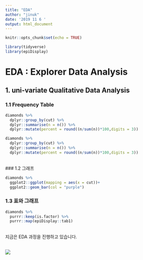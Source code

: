 ```yaml
---
title: "EDA"
author: "jinuk"
date: '2019 11 6 '
output: html_document
---
```


```r
knitr::opts_chunk$set(echo = TRUE)
```



```r
library(tidyverse)
library(epiDisplay)
```


# EDA : Explorer Data Analysis
## 1.  uni-variate Qualitative Data Analysis
### 1.1 Frequency Table

```r
diamonds %>% 
  dplyr::group_by(cut) %>% 
  dplyr::summarise(n = n()) %>% 
  dplyr::mutate(percent = round((n/sum(n))*100,digits = 3))
```

```r
diamonds %>% 
  dplyr::group_by(cut) %>% 
  dplyr::summarise(n = n()) %>% 
  dplyr::mutate(percent = round((n/sum(n))*100,digits = 3))
```

<br>
### 1.2 그래프
```r
diamonds %>% 
  ggplot2::ggplot(mapping = aes(x = cut))+
  ggplot2::geom_bar(col = "purple")
```


### 1.3 표와 그래프
```r
diamonds %>% 
  purrr::keep(is.factor) %>% 
  purrr::map(epiDisplay::tab1)
```



<br>
지금은 EDA 과정을 진행하고 있습니다.

<br>
<img src="/Users/jeongjin-uk/Documents/R-kisti/ktx1115.png">


